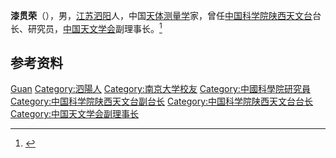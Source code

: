 '''漆贯荣'''（{{bd|1940年|}}），男，[[江苏|江苏]][[泗阳|泗阳]]人，中国[[天体测量学|天体测量学]]家，曾任[[中国科学院陕西天文台|中国科学院陕西天文台]]台长、研究员，[[中国天文学会|中国天文学会]]副理事长。<ref>{{Cite book|title=中华当代文化名人大辞典|author=张品兴, 殷登祥, 陈有进等主编|publisher=中国广播电视出版社|year=1992|isbn=9787504315137|location=北京|pages=}}</ref>

== 参考资料 ==
{{reflist}}

{{中国人物小作品}}
{{Navboxes
| title  = 漆贯荣在[[中国天文学会|中国天文学会]]的职务
| list1  =
{{中国天文学会第六届理事会}}
{{中国天文学会第七届理事会}}
}}

{{Authority control}}
{{DEFAULTSORT:Qi漆}}
[[Category:漆姓|Guan]]
[[Category:泗陽人|Category:泗陽人]]
[[Category:南京大学校友|Category:南京大学校友]]
[[Category:中國科學院研究員|Category:中國科學院研究員]]
[[Category:中国科学院陕西天文台副台长|Category:中国科学院陕西天文台副台长]]
[[Category:中国科学院陕西天文台台长|Category:中国科学院陕西天文台台长]]
[[Category:中国天文学会副理事长|Category:中国天文学会副理事长]]